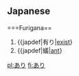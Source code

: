 ==Japanese==
===Furigana==
{{furigana|ari}}
# {{japdef|有り|[[exist]]}
# {{japdef|蟻|[[ant]]}

[[pl:あり]]
[[fi:あり]]